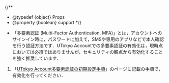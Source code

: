 
{/**
  * @typedef {object} Props
  * @property {boolean} support
  */}

- 「多要素認証 (Multi-Factor Authentication, MFA)」とは，アカウントへのサインイン時に，パスワードに加えて，SMSや専用のアプリなどで本人確認を行う認証方法です．UTokyo Accountでの多要素認証の有効化は，現時点においては必須ではありませんが，セキュリティの観点から有効化することを強く推奨しています．

1. 「[UTokyo Account多要素認証の初期設定手順](/utokyo_account/mfa/initial)」のページに記載の手順で，有効化を行ってください．

<Support lang="ja" show={props.support} />

